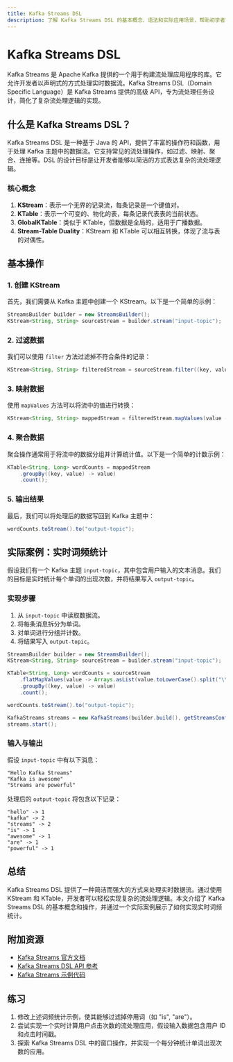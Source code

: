 ```yaml
---
title: Kafka Streams DSL
description: 了解 Kafka Streams DSL 的基本概念、语法和实际应用场景，帮助初学者掌握流处理的核心技术。
---
```


# Kafka Streams DSL

Kafka Streams 是 Apache Kafka 提供的一个用于构建流处理应用程序的库。它允许开发者以声明式的方式处理实时数据流。Kafka Streams DSL（Domain Specific Language）是 Kafka Streams 提供的高级 API，专为流处理任务设计，简化了复杂流处理逻辑的实现。

## 什么是 Kafka Streams DSL？

Kafka Streams DSL 是一种基于 Java 的 API，提供了丰富的操作符和函数，用于处理 Kafka 主题中的数据流。它支持常见的流处理操作，如过滤、映射、聚合、连接等。DSL 的设计目标是让开发者能够以简洁的方式表达复杂的流处理逻辑。

### 核心概念

1. **KStream**：表示一个无界的记录流，每条记录是一个键值对。
2. **KTable**：表示一个可变的、物化的表，每条记录代表表的当前状态。
3. **GlobalKTable**：类似于 KTable，但数据是全局的，适用于广播数据。
4. **Stream-Table Duality**：KStream 和 KTable 可以相互转换，体现了流与表的对偶性。

## 基本操作

### 1. 创建 KStream

首先，我们需要从 Kafka 主题中创建一个 KStream。以下是一个简单的示例：

```java
StreamsBuilder builder = new StreamsBuilder();
KStream<String, String> sourceStream = builder.stream("input-topic");
```

### 2. 过滤数据

我们可以使用 `filter` 方法过滤掉不符合条件的记录：

```java
KStream<String, String> filteredStream = sourceStream.filter((key, value) -> value.contains("important"));
```

### 3. 映射数据

使用 `mapValues` 方法可以将流中的值进行转换：

```java
KStream<String, String> mappedStream = filteredStream.mapValues(value -> value.toUpperCase());
```

### 4. 聚合数据

聚合操作通常用于将流中的数据分组并计算统计值。以下是一个简单的计数示例：

```java
KTable<String, Long> wordCounts = mappedStream
    .groupBy((key, value) -> value)
    .count();
```

### 5. 输出结果

最后，我们可以将处理后的数据写回到 Kafka 主题中：

```java
wordCounts.toStream().to("output-topic");
```

## 实际案例：实时词频统计

假设我们有一个 Kafka 主题 `input-topic`，其中包含用户输入的文本消息。我们的目标是实时统计每个单词的出现次数，并将结果写入 `output-topic`。

### 实现步骤

1. 从 `input-topic` 中读取数据流。
2. 将每条消息拆分为单词。
3. 对单词进行分组并计数。
4. 将结果写入 `output-topic`。

```java
StreamsBuilder builder = new StreamsBuilder();
KStream<String, String> sourceStream = builder.stream("input-topic");

KTable<String, Long> wordCounts = sourceStream
    .flatMapValues(value -> Arrays.asList(value.toLowerCase().split("\\W+")))
    .groupBy((key, value) -> value)
    .count();

wordCounts.toStream().to("output-topic");

KafkaStreams streams = new KafkaStreams(builder.build(), getStreamsConfig());
streams.start();
```

### 输入与输出

假设 `input-topic` 中有以下消息：

```
"Hello Kafka Streams"
"Kafka is awesome"
"Streams are powerful"
```

处理后的 `output-topic` 将包含以下记录：

```
"hello" -> 1
"kafka" -> 2
"streams" -> 2
"is" -> 1
"awesome" -> 1
"are" -> 1
"powerful" -> 1
```

## 总结

Kafka Streams DSL 提供了一种简洁而强大的方式来处理实时数据流。通过使用 KStream 和 KTable，开发者可以轻松实现复杂的流处理逻辑。本文介绍了 Kafka Streams DSL 的基本概念和操作，并通过一个实际案例展示了如何实现实时词频统计。

## 附加资源

- [Kafka Streams 官方文档](https://kafka.apache.org/documentation/streams/)
- [Kafka Streams DSL API 参考](https://kafka.apache.org/28/javadoc/org/apache/kafka/streams/kstream/KStream.html)
- [Kafka Streams 示例代码](https://github.com/apache/kafka/tree/trunk/streams/examples)

## 练习

1. 修改上述词频统计示例，使其能够过滤掉停用词（如 "is", "are"）。
2. 尝试实现一个实时计算用户点击次数的流处理应用，假设输入数据包含用户 ID 和点击时间戳。
3. 探索 Kafka Streams DSL 中的窗口操作，并实现一个每分钟统计单词出现次数的应用。
